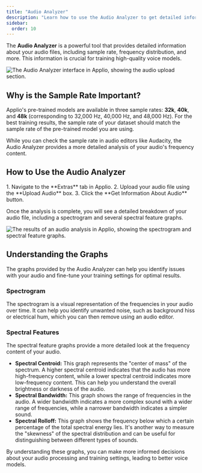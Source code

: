 ```yaml
---
title: "Audio Analyzer"
description: "Learn how to use the Audio Analyzer to get detailed information about your audio files."
sidebar:
  order: 10
---
```



The **Audio Analyzer** is a powerful tool that provides detailed information about your audio files, including sample rate, frequency distribution, and more. This information is crucial for training high-quality voice models.

![The Audio Analyzer interface in Applio, showing the audio upload section.](/images/audio-analyzer.png)

## Why is the Sample Rate Important?

Applio's pre-trained models are available in three sample rates: **32k**, **40k**, and **48k** (corresponding to 32,000 Hz, 40,000 Hz, and 48,000 Hz). For the best training results, the sample rate of your dataset should match the sample rate of the pre-trained model you are using.

While you can check the sample rate in audio editors like Audacity, the Audio Analyzer provides a more detailed analysis of your audio's frequency content.

## How to Use the Audio Analyzer

<Steps>
1.  Navigate to the **Extras** tab in Applio.
2.  Upload your audio file using the **Upload Audio** box.
3.  Click the **Get Information About Audio** button.
</Steps>

Once the analysis is complete, you will see a detailed breakdown of your audio file, including a spectrogram and several spectral feature graphs.

![The results of an audio analysis in Applio, showing the spectrogram and spectral feature graphs.](/images/audio-analyzer-result.png)

## Understanding the Graphs

The graphs provided by the Audio Analyzer can help you identify issues with your audio and fine-tune your training settings for optimal results.

### Spectrogram

The spectrogram is a visual representation of the frequencies in your audio over time. It can help you identify unwanted noise, such as background hiss or electrical hum, which you can then remove using an audio editor.

### Spectral Features

The spectral feature graphs provide a more detailed look at the frequency content of your audio.

-   **Spectral Centroid:** This graph represents the "center of mass" of the spectrum. A higher spectral centroid indicates that the audio has more high-frequency content, while a lower spectral centroid indicates more low-frequency content. This can help you understand the overall brightness or darkness of the audio.
-   **Spectral Bandwidth:** This graph shows the range of frequencies in the audio. A wider bandwidth indicates a more complex sound with a wider range of frequencies, while a narrower bandwidth indicates a simpler sound.
-   **Spectral Rolloff:** This graph shows the frequency below which a certain percentage of the total spectral energy lies. It's another way to measure the "skewness" of the spectral distribution and can be useful for distinguishing between different types of sounds.

By understanding these graphs, you can make more informed decisions about your audio processing and training settings, leading to better voice models.